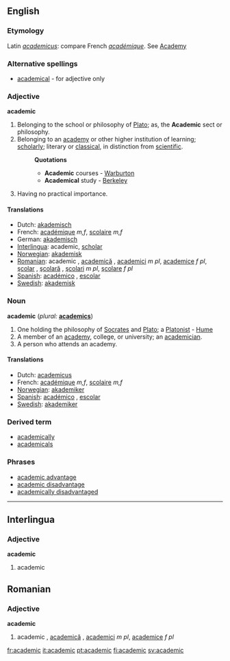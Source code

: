 ==English==

===Etymology===
Latin ''[[academicus]]'': compare French ''[[académique]]''. See [[Academy]]

===Alternative spellings===
*[[academical]] - for adjective only

===Adjective===
'''academic'''
# Belonging to the school or philosophy of [[Plato]]; as, the '''Academic''' sect or philosophy.
# Belonging to an [[academy]] or other higher institution of learning; [[scholarly]]; literary or [[classical]], in distinction from [[scientific]].
#:'''Quotations'''
#:*'''Academic''' courses - [[Warburton]]
#:*'''Academical''' study - [[Berkeley]]
# Having no practical importance.

====Translations====
*Dutch: [[akademisch]]
*French: [[académique]] ''m,f'', [[scolaire]] ''m,f''
*German: [[akademisch]]
*[[Interlingua]]: academic, [[scholar]]
*[[Norwegian]]: [[akademisk]]
*[[Romanian]]: academic {{m}}, [[academică]] {{f}}, [[academici]] ''m pl'', [[academice]] ''f pl'', [[şcolar]] {{m}}, [[şcolară]] {{f}}, [[şcolari]] ''m pl'', [[şcolare]] ''f pl''
*[[Spanish]]: [[académico]] {{m}}, [[escolar]] {{m}}
*[[Swedish]]: [[akademisk]]

===Noun===
'''academic'''  (''plural:'' '''[[academics]]''')
# One holding the philosophy of [[Socrates]] and [[Plato]]; a [[Platonist]] - [[Hume]]
# A member of an [[academy]], college, or university; an [[academician]].
# A person who attends an academy.

====Translations====
*Dutch: [[academicus]] {{m}}
*French: [[académique]] ''m,f'', [[scolaire]] ''m,f''
*[[Norwegian]]: [[akademiker]]
*[[Spanish]]: [[académico]] {{m}}, [[escolar]] {{m}}
*[[Swedish]]: [[akademiker]]

===Derived term===
*[[academically]]
*[[academicals]]

===Phrases===
*[[academic advantage]]
*[[academic disadvantage]]
*[[academically disadvantaged]]
----

==Interlingua==
===Adjective===
'''academic'''
#academic

==Romanian==
===Adjective===
'''academic'''
#academic {{m}}, [[academică]] {{f}}, [[academici]] ''m pl'', [[academice]] ''f pl''

[[fr:academic]]
[[it:academic]]
[[pt:academic]]
[[fi:academic]]
[[sv:academic]]